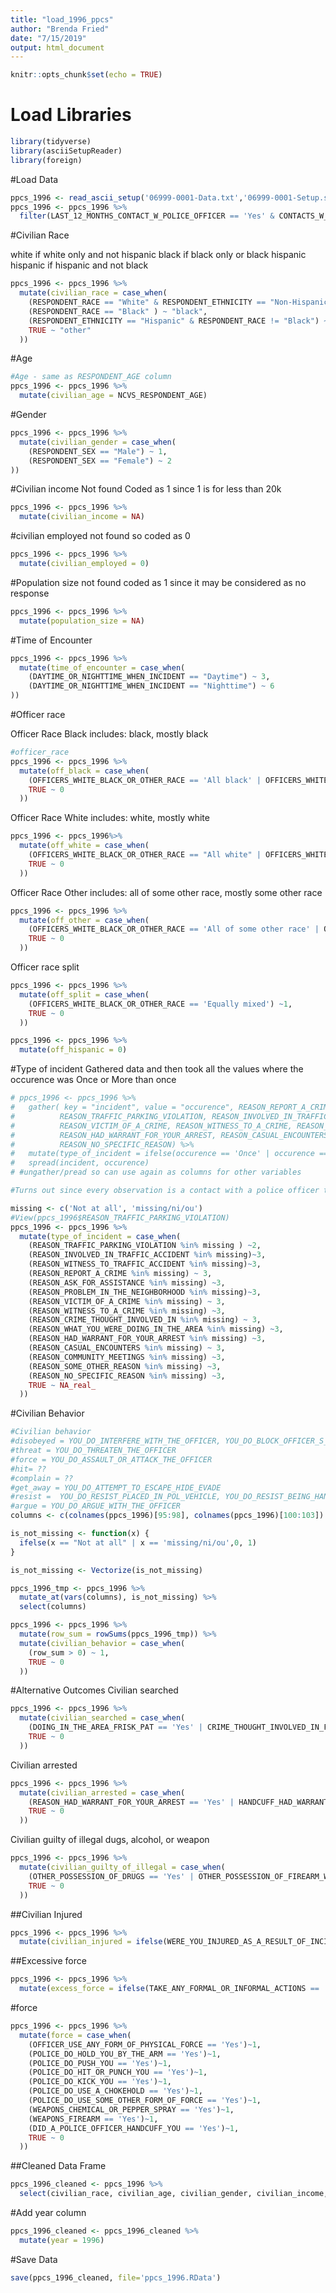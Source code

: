 ```yaml
---
title: "load_1996_ppcs"
author: "Brenda Fried"
date: "7/15/2019"
output: html_document
---
```


```r
knitr::opts_chunk$set(echo = TRUE)
```

# Load Libraries

```r
library(tidyverse)
library(asciiSetupReader)
library(foreign)
```

#Load Data
```r
ppcs_1996 <- read_ascii_setup('06999-0001-Data.txt','06999-0001-Setup.sas')
ppcs_1996 <- ppcs_1996 %>%
  filter(LAST_12_MONTHS_CONTACT_W_POLICE_OFFICER == 'Yes' & CONTACTS_W_POLICE_OFFICER_IN_PERSON == 'Yes')

```

#Civilian Race

white if white only and not hispanic
black if black only or black hispanic
hispanic if hispanic and not black
```r
ppcs_1996 <- ppcs_1996 %>%
  mutate(civilian_race = case_when(
    (RESPONDENT_RACE == "White" & RESPONDENT_ETHNICITY == "Non-Hispanic") ~ "white",
    (RESPONDENT_RACE == "Black" ) ~ "black",
    (RESPONDENT_ETHNICITY == "Hispanic" & RESPONDENT_RACE != "Black") ~ "hispanic",
    TRUE ~ "other"
  ))
```

#Age
```r
#Age - same as RESPONDENT_AGE column
ppcs_1996 <- ppcs_1996 %>% 
  mutate(civilian_age = NCVS_RESPONDENT_AGE)

```
#Gender
```r
ppcs_1996 <- ppcs_1996 %>%
  mutate(civilian_gender = case_when(
    (RESPONDENT_SEX == "Male") ~ 1,
    (RESPONDENT_SEX == "Female") ~ 2
))

```

#Civilian income
Not found
Coded as 1 since 1 is for less than 20k
```r
ppcs_1996 <- ppcs_1996 %>%
  mutate(civilian_income = NA)

```

#civilian employed
not found so coded as 0
```r
ppcs_1996 <- ppcs_1996 %>%
  mutate(civilian_employed = 0)
```
#Population size
not found
coded as 1 since it may be considered as no response
```r
ppcs_1996 <- ppcs_1996 %>%
  mutate(population_size = NA)
```
#Time of Encounter
```r
ppcs_1996 <- ppcs_1996 %>%
  mutate(time_of_encounter = case_when(
    (DAYTIME_OR_NIGHTTIME_WHEN_INCIDENT == "Daytime") ~ 3,
    (DAYTIME_OR_NIGHTTIME_WHEN_INCIDENT == "Nighttime") ~ 6
))
```
#Officer race

Officer Race Black
includes: black, mostly black
```r
#officer_race
ppcs_1996 <- ppcs_1996 %>%
  mutate(off_black = case_when(
    (OFFICERS_WHITE_BLACK_OR_OTHER_RACE == 'All black' | OFFICERS_WHITE_BLACK_OR_OTHER_RACE == 'Mostly black' | OFFICER_WHITE_BLACK_OR_OTHER_RACE == 'Black' ) ~ 1,
    TRUE ~ 0
  ))

```

Officer Race White
includes: white, mostly white

```r
ppcs_1996 <- ppcs_1996%>%
  mutate(off_white = case_when(
    (OFFICERS_WHITE_BLACK_OR_OTHER_RACE == "All white" | OFFICERS_WHITE_BLACK_OR_OTHER_RACE == "Mostly white" | OFFICER_WHITE_BLACK_OR_OTHER_RACE == "White" ) ~ 1,
    TRUE ~ 0
  ))

```

Officer Race Other
includes: all of some other race,
mostly some other race

```r
ppcs_1996 <- ppcs_1996 %>%
  mutate(off_other = case_when(
    (OFFICERS_WHITE_BLACK_OR_OTHER_RACE == 'All of some other race' | OFFICERS_WHITE_BLACK_OR_OTHER_RACE == 'Mostly some other race' | OFFICER_WHITE_BLACK_OR_OTHER_RACE == 'Other' ) ~ 1,
    TRUE ~ 0
  ))
```

Officer race split
```r
ppcs_1996 <- ppcs_1996 %>%
  mutate(off_split = case_when(
    (OFFICERS_WHITE_BLACK_OR_OTHER_RACE == 'Equally mixed') ~1,
    TRUE ~ 0
  ))
```

```r
ppcs_1996 <- ppcs_1996 %>%
  mutate(off_hispanic = 0)

```

#Type of incident
Gathered data and then took all the values where the occurence was Once or More than once

 ```r
# ppcs_1996 <- ppcs_1996 %>% 
#   gather( key = "incident", value = "occurence", REASON_REPORT_A_CRIME, REASON_ASK_FOR_ASSISTANCE, REASON_PROBLEM_IN_THE_NEIGHBORHOOD,
#          REASON_TRAFFIC_PARKING_VIOLATION, REASON_INVOLVED_IN_TRAFFIC_ACCIDENT, REASON_WITNESS_TO_TRAFFIC_ACCIDENT,
#          REASON_VICTIM_OF_A_CRIME, REASON_WITNESS_TO_A_CRIME, REASON_CRIME_THOUGHT_INVOLVED_IN, REASON_WHAT_YOU_WERE_DOING_IN_THE_AREA,
#          REASON_HAD_WARRANT_FOR_YOUR_ARREST, REASON_CASUAL_ENCOUNTERS, REASON_COMMUNITY_MEETINGS, REASON_SOME_OTHER_REASON,
#          REASON_NO_SPECIFIC_REASON) %>%
#   mutate(type_of_incident = ifelse(occurence == 'Once' | occurence == "More than once", 3, NA)) %>%
#   spread(incident, occurence)
# #ungather/pread so can use again as columns for other variables

#Turns out since every observation is a contact with a police officer they are all 'other stops' and #there should be no NA's
```
```r
missing <- c('Not at all', 'missing/ni/ou')
#View(ppcs_1996$REASON_TRAFFIC_PARKING_VIOLATION)
ppcs_1996 <- ppcs_1996 %>%
  mutate(type_of_incident = case_when(
    (REASON_TRAFFIC_PARKING_VIOLATION %in% missing ) ~2,
    (REASON_INVOLVED_IN_TRAFFIC_ACCIDENT %in% missing)~3,
    (REASON_WITNESS_TO_TRAFFIC_ACCIDENT %in% missing)~3,
    (REASON_REPORT_A_CRIME %in% missing) ~ 3,
    (REASON_ASK_FOR_ASSISTANCE %in% missing) ~3,
    (REASON_PROBLEM_IN_THE_NEIGHBORHOOD %in% missing)~3,
    (REASON_VICTIM_OF_A_CRIME %in% missing) ~ 3,
    (REASON_WITNESS_TO_A_CRIME %in% missing) ~3,
    (REASON_CRIME_THOUGHT_INVOLVED_IN %in% missing) ~ 3,
    (REASON_WHAT_YOU_WERE_DOING_IN_THE_AREA %in% missing) ~3,
    (REASON_HAD_WARRANT_FOR_YOUR_ARREST %in% missing) ~3,
    (REASON_CASUAL_ENCOUNTERS %in% missing) ~ 3,
    (REASON_COMMUNITY_MEETINGS %in% missing) ~3,
    (REASON_SOME_OTHER_REASON %in% missing) ~3,
    (REASON_NO_SPECIFIC_REASON %in% missing) ~3,
    TRUE ~ NA_real_
  ))
```


#Civilian Behavior
```r
#Civilian behavior
#disobeyed = YOU_DO_INTERFERE_WITH_THE_OFFICER, YOU_DO_BLOCK_OFFICER_S_EXIT_ENTRANCE
#threat = YOU_DO_THREATEN_THE_OFFICER
#force = YOU_DO_ASSAULT_OR_ATTACK_THE_OFFICER
#hit= ??
#complain = ??
#get_away = YOU_DO_ATTEMPT_TO_ESCAPE_HIDE_EVADE
#resist =  YOU_DO_RESIST_PLACED_IN_POL_VEHICLE, YOU_DO_RESIST_BEING_HANDCUFFED
#argue = YOU_DO_ARGUE_WITH_THE_OFFICER
columns <- c(colnames(ppcs_1996)[95:98], colnames(ppcs_1996)[100:103])

is_not_missing <- function(x) {
  ifelse(x == "Not at all" | x == 'missing/ni/ou',0, 1)
}

is_not_missing <- Vectorize(is_not_missing)

ppcs_1996_tmp <- ppcs_1996 %>%
  mutate_at(vars(columns), is_not_missing) %>%
  select(columns)

ppcs_1996 <- ppcs_1996 %>%
  mutate(row_sum = rowSums(ppcs_1996_tmp)) %>%
  mutate(civilian_behavior = case_when(
    (row_sum > 0) ~ 1,
    TRUE ~ 0
  ))

```
#Alternative Outcomes
Civilian searched
```r
ppcs_1996 <- ppcs_1996 %>%
  mutate(civilian_searched = case_when(
    (DOING_IN_THE_AREA_FRISK_PAT == 'Yes' | CRIME_THOUGHT_INVOLVED_IN_FRISK_PAT == 'Yes') ~ 1,
    TRUE ~ 0
  ))
```
Civilian arrested
```r
ppcs_1996 <- ppcs_1996 %>%
  mutate(civilian_arrested = case_when(
    (REASON_HAD_WARRANT_FOR_YOUR_ARREST == 'Yes' | HANDCUFF_HAD_WARRANT_FOR_YOUR_ARREST == 'Yes') ~ 1,
    TRUE ~ 0
  )) 
```
Civilian guilty of illegal dugs, alcohol, or weapon
```r
ppcs_1996 <- ppcs_1996 %>%
  mutate(civilian_guilty_of_illegal = case_when(
    (OTHER_POSSESSION_OF_DRUGS == 'Yes' | OTHER_POSSESSION_OF_FIREARM_WEAPON == 'Yes') ~ 1,
    TRUE ~ 0
  ))
```
##Civilian Injured
```r
ppcs_1996 <- ppcs_1996 %>%
  mutate(civilian_injured = ifelse(WERE_YOU_INJURED_AS_A_RESULT_OF_INCIDENT == 'Yes', 1, 0))
```
##Excessive force
```r
ppcs_1996 <- ppcs_1996 %>%
  mutate(excess_force = ifelse(TAKE_ANY_FORMAL_OR_INFORMAL_ACTIONS == 'Yes', 1, 0))
```

#force
```r

ppcs_1996 <- ppcs_1996 %>%
  mutate(force = case_when(
    (OFFICER_USE_ANY_FORM_OF_PHYSICAL_FORCE == 'Yes')~1,
    (POLICE_DO_HOLD_YOU_BY_THE_ARM == 'Yes')~1,
    (POLICE_DO_PUSH_YOU == 'Yes')~1,
    (POLICE_DO_HIT_OR_PUNCH_YOU == 'Yes')~1,
    (POLICE_DO_KICK_YOU == 'Yes')~1,
    (POLICE_DO_USE_A_CHOKEHOLD == 'Yes')~1,
    (POLICE_DO_USE_SOME_OTHER_FORM_OF_FORCE == 'Yes')~1,
    (WEAPONS_CHEMICAL_OR_PEPPER_SPRAY == 'Yes')~1,
    (WEAPONS_FIREARM == 'Yes')~1,
    (DID_A_POLICE_OFFICER_HANDCUFF_YOU == 'Yes')~1,
    TRUE ~ 0
  ))
```


##Cleaned Data Frame
```r
ppcs_1996_cleaned <- ppcs_1996 %>%
  select(civilian_race, civilian_age, civilian_gender, civilian_income, civilian_employed, population_size, time_of_encounter, off_black, off_white, off_other, off_split, off_hispanic, type_of_incident, civilian_behavior, civilian_searched, civilian_arrested, civilian_guilty_of_illegal, civilian_injured, excess_force, force)

```
#Add year column
```r
ppcs_1996_cleaned <- ppcs_1996_cleaned %>%
  mutate(year = 1996)
```

#Save Data
```r
save(ppcs_1996_cleaned, file='ppcs_1996.RData')
```

